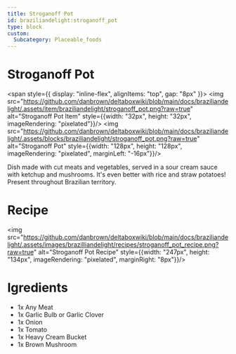 ```yaml
---
title: Stroganoff Pot
id: braziliandelight:stroganoff_pot
type: block
custom:
  Subcategory: Placeable_foods
---
```


# Stroganoff Pot

<span style={{ display: "inline-flex", alignItems: "top", gap: "8px" }}>
  <img src="https://github.com/danbrown/deltaboxwiki/blob/main/docs/braziliandelight/.assets/item/braziliandelight/stroganoff_pot.png?raw=true"
         alt="Stroganoff Pot Item" style={{width: "32px", height: "32px", imageRendering: "pixelated"}}/>
  <img src="https://github.com/danbrown/deltaboxwiki/blob/main/docs/braziliandelight/.assets/blocks/braziliandelight/stroganoff_pot.png?raw=true"
         alt="Stroganoff Pot" style={{width: "128px", height: "128px", imageRendering: "pixelated", marginLeft: "-16px"}}/>
</span>

Dish made with cut meats and vegetables, served in a sour cream sauce with ketchup and mushrooms.
It's even better with rice and straw potatoes!
Present throughout Brazilian territory.

# Recipe

<img src="https://github.com/danbrown/deltaboxwiki/blob/main/docs/braziliandelight/.assets/images/brazilliandelight/recipes/stroganoff_pot_recipe.png?raw=true" alt="Stroganoff Pot Recipe" style={{width: "247px", height: "134px", imageRendering: "pixelated", marginRight: "8px"}}/>


# Igredients

- 1x Any Meat
- 1x Garlic Bulb or Garlic Clover
- 1x Onion
- 1x Tomato
- 1x Heavy Cream Bucket
- 1x Brown Mushroom